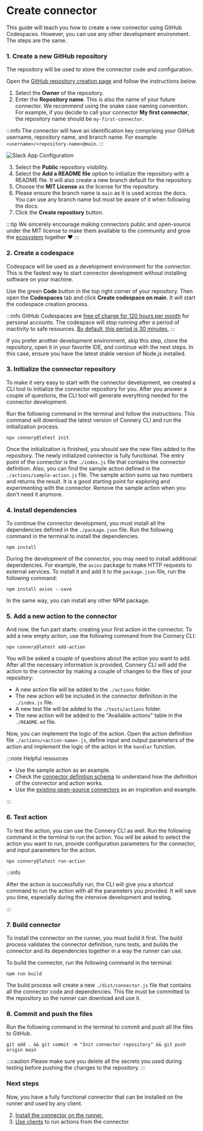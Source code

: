 # Create connector

This guide will teach you how to create a new connector using GitHub Codespaces.
However, you can use any other development environment. The steps are the same.

### 1. Create a new GitHub repository

The repository will be used to store the connector code and configuration.

Open the [GitHub repository creation page](https://github.com/new) and follow the instructions below.

1. Select the **Owner** of the repository.
2. Enter the **Repository name**. This is also the name of your future connector.
   We recommend using the snake case naming convention.
   For example, if you decide to call your connector **My first connector**, the repository name should be `my-first-connector`.

:::info
The connector will have an identification key comprising your GitHub username, repository name, and branch name.
For example: `<username>/<repository-name>@main`.
:::

![Slack App Configuration](/img/create-connector/create-repository.png)

3. Select the **Public** repository visibility.
4. Select the **Add a README file** option to initialize the repository with a README file.
   It will also create a new branch default for the repository.
5. Choose the **MIT License** as the license for the repository.
6. Please ensure the branch name is `main` as it is used across the docs.
   You can use any branch name but must be aware of it when following the docs.
7. Click the **Create repository** button.

:::tip
We sincerely encourage making connectors public and open-source under the MIT license
to make them available to the community and grow the [ecosystem](/docs/introduction/ecosystem) together :heart:
:::

### 2. Create a codespace

Codespace will be used as a development environment for the connector.
This is the fastest way to start connector development without installing software on your machine.

Use the green **Code** button in the top right corner of your repository.
Then open the **Codespaces** tab and click **Create codespace on main**.
It will start the codespace creation process.

:::info
GitHub Codespaces are [free of charge for 120 hours per month](https://docs.github.com/en/billing/managing-billing-for-github-codespaces/about-billing-for-github-codespaces#monthly-included-storage-and-core-hours-for-personal-accounts) for personal accounts.
The codespace will stop running after a period of inactivity to safe resources.
[By default, this period is 30 minutes.](https://docs.github.com/en/codespaces/customizing-your-codespace/setting-your-timeout-period-for-github-codespaces?tool=webui#about-the-idle-timeout)
:::

If you prefer another development environment, skip this
step, clone the repository, open it in your favorite IDE, and continue with
the next steps. In this case, ensure you have the latest stable version of Node.js installed.

### 3. Initialize the connector repository

To make it very easy to start with the connector development, we created a CLI tool to initialize the connector repository for you.
After you answer a couple of questions, the CLI tool will generate everything needed for the connector development.

Run the following command in the terminal and follow the instructions.
This command will download the latest version of Connery CLI and run the initialization process.

```
npx connery@latest init
```

Once the initialization is finished, you should see the new files added to the repository.
The newly initialized connector is fully functional.
The entry point of the connector is the `./index.js` file that contains the connector definition.
Also, you can find the sample action defined in the `./actions/sample-action.js` file.
The sample action sums up two numbers and returns the result.
It is a good starting point for exploring and experimenting with the connector.
Remove the sample action when you don't need it anymore.

### 4. Install dependencies

To continue the connector development, you must install all the dependencies defined in the `./package.json` file.
Run the following command in the terminal to install the dependencies.

```
npm install
```

During the development of the connector, you may need to install additional dependencies.
For example, the `axios` package to make HTTP requests to external services.
To install it and add it to the `package.json` file, run the following command:

```
npm install axios --save
```

In the same way, you can install any other NPM package.

### 5. Add a new action to the connector

And now, the fun part starts: creating your first action in the connector.
To add a new empty action, use the following command from the Connery CLI:

```
npx connery@latest add-action
```

You will be asked a couple of questions about the action you want to add.
After all the necessary information is provided, Connery CLI will add the action to the connector
by making a couple of changes to the files of your repository:

- A new action file will be added to the `./actions` folder.
- The new action will be included in the connector definition in the `./index.js` file.
- A new test file will be added to the `./tests/actions` folder.
- The new action will be added to the "Available actions" table in the `./README.md` file.

Now, you can implement the logic of the action. Open the action definition file `./actions/<action-name>.js`,
define input and output parameters of the action and implement the logic of the action in the `handler` function.

:::note Helpful resources

- Use the sample action as an example.
- Check the [connector definition schema](https://github.com/connery-io/connery/blob/main/packages/lib/src/connector.schema.ts)
  to understand how the definition of the connector and action works.
- Use the [existing open-source connectors](/docs/connectors) as an inspiration and example.

:::

### 6. Test action

To test the action, you can use the Connery CLI as well.
Run the following command in the terminal to run the action.
You will be asked to select the action you want to run, provide configuration parameters for the connector, and input parameters for the action.

```
npx connery@latest run-action
```

:::info

After the action is successfully run, the CLI will give you a shortcut command to run the action with all the parameters you provided.
It will save you time, especially during the intensive development and testing.

:::

### 7. Build connector

To install the connector on the runner, you must build it first.
The build process validates the connector definition, runs tests,
and builds the connector and its dependencies together in a way the runner can use.

To build the connector, run the following command in the terminal:

```
npm run build
```

The build process will create a new `./dist/connector.js` file that contains all the connector code and dependencies.
This file must be committed to the repository so the runner can download and use it.

### 8. Commit and push the files

Run the following command in the terminal to commit and push all the files to GitHub.

```
git add . && git commit -m "Init connector repository" && git push origin main
```

:::caution
Please make sure you delete all the secrets you used during testing before pushing the changes to the repository.
:::

### Next steps

Now, you have a fully functional connector that can be installed on the runner and used by any client.

2. [Install the connector on the runner.](/docs/quick-start/install-connector-on-the-runner)
3. [Use clients](/docs/quick-start/use-clients-to-call-actions) to run actions from the connector.

